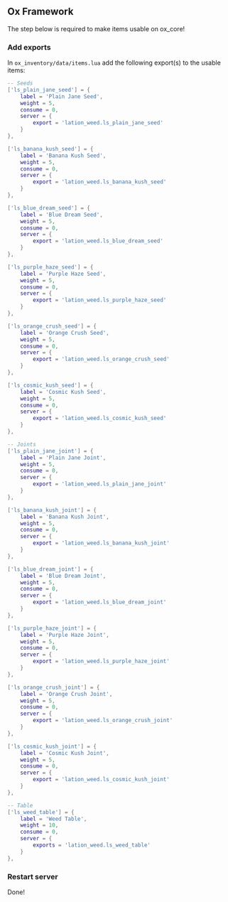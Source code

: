 
## Ox Framework

<Callout type="warning" emoji="⚠️">
    The step below is required to make items usable on ox_core!
</Callout>

<Steps>

### Add exports

In ```ox_inventory/data/items.lua``` add the following export(s) to the usable items:

```lua copy filename="ox_inventory/data/items.lua" {6-8, 15-17, 24-26, 33-35, 42-44, 51-53, 61-63, 70-72, 79-81, 88-90, 97-99, 106-108, 116-118}
-- Seeds
['ls_plain_jane_seed'] = {
    label = 'Plain Jane Seed',
    weight = 5,
    consume = 0,
    server = {
        export = 'lation_weed.ls_plain_jane_seed'
    }
},

['ls_banana_kush_seed'] = {
    label = 'Banana Kush Seed',
    weight = 5,
    consume = 0,
    server = {
        export = 'lation_weed.ls_banana_kush_seed'
    }
},

['ls_blue_dream_seed'] = {
    label = 'Blue Dream Seed',
    weight = 5,
    consume = 0,
    server = {
        export = 'lation_weed.ls_blue_dream_seed'
    }
},

['ls_purple_haze_seed'] = {
    label = 'Purple Haze Seed',
    weight = 5,
    consume = 0,
    server = {
        export = 'lation_weed.ls_purple_haze_seed'
    }
},

['ls_orange_crush_seed'] = {
    label = 'Orange Crush Seed',
    weight = 5,
    consume = 0,
    server = {
        export = 'lation_weed.ls_orange_crush_seed'
    }
},

['ls_cosmic_kush_seed'] = {
    label = 'Cosmic Kush Seed',
    weight = 5,
    consume = 0,
    server = {
        export = 'lation_weed.ls_cosmic_kush_seed'
    }
},

-- Joints
['ls_plain_jane_joint'] = {
    label = 'Plain Jane Joint',
    weight = 5,
    consume = 0,
    server = {
        export = 'lation_weed.ls_plain_jane_joint'
    }
},

['ls_banana_kush_joint'] = {
    label = 'Banana Kush Joint',
    weight = 5,
    consume = 0,
    server = {
        export = 'lation_weed.ls_banana_kush_joint'
    }
},

['ls_blue_dream_joint'] = {
    label = 'Blue Dream Joint',
    weight = 5,
    consume = 0,
    server = {
        export = 'lation_weed.ls_blue_dream_joint'
    }
},

['ls_purple_haze_joint'] = {
    label = 'Purple Haze Joint',
    weight = 5,
    consume = 0,
    server = {
        export = 'lation_weed.ls_purple_haze_joint'
    }
},

['ls_orange_crush_joint'] = {
    label = 'Orange Crush Joint',
    weight = 5,
    consume = 0,
    server = {
        export = 'lation_weed.ls_orange_crush_joint'
    }
},

['ls_cosmic_kush_joint'] = {
    label = 'Cosmic Kush Joint',
    weight = 5,
    consume = 0,
    server = {
        export = 'lation_weed.ls_cosmic_kush_joint'
    }
},

-- Table
['ls_weed_table'] = {
    label = 'Weed Table',
    weight = 10,
    consume = 0,
    server = {
        exports = 'lation_weed.ls_weed_table'
    }
},
```
 
### Restart server
Done!

</Steps>